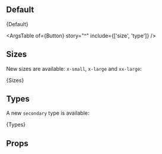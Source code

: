 
<Meta title={meta.title} component={meta.component} argTypes={meta.argTypes} args={meta.args} />

## Default

<Canvas>
  <Story name="Default">{Default}</Story>
</Canvas>

<ArgsTable of={Button} story="^" include={['size', 'type']} />

## Sizes

New sizes are available: `x-small`, `x-large` and `xx-large`:

<Canvas>
  <Story name="Sizes">{Sizes}</Story>
</Canvas>

## Types

A new `secondary` type is available:

<Canvas>
  <Story name="Types">{Types}</Story>
</Canvas>

## Props

<ArgsTable of={Button} />
